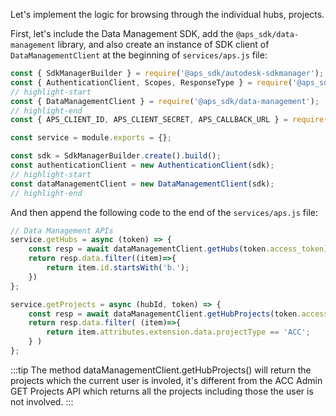 Let's implement the logic for browsing through the individual hubs, projects.

First, let's include the Data Management SDK, add the `@aps_sdk/data-management` library, and also create an instance of
SDK client of `DataManagementClient` at the beginning of `services/aps.js` file:
```js title="services/aps.js"
const { SdkManagerBuilder } = require('@aps_sdk/autodesk-sdkmanager');
const { AuthenticationClient, Scopes, ResponseType } = require('@aps_sdk/authentication');
// highlight-start
const { DataManagementClient } = require('@aps_sdk/data-management');
// highlight-end
const { APS_CLIENT_ID, APS_CLIENT_SECRET, APS_CALLBACK_URL } = require('../config.js');

const service = module.exports = {};

const sdk = SdkManagerBuilder.create().build();
const authenticationClient = new AuthenticationClient(sdk);
// highlight-start
const dataManagementClient = new DataManagementClient(sdk);
// highlight-end
```

 And then append the following code to the end of the `services/aps.js` file:

```js title="services/aps.js"
// Data Management APIs
service.getHubs = async (token) => {
    const resp = await dataManagementClient.getHubs(token.access_token);
    return resp.data.filter((item)=>{
        return item.id.startsWith('b.');
    })
};

service.getProjects = async (hubId, token) => {
    const resp = await dataManagementClient.getHubProjects(token.access_token, hubId);
    return resp.data.filter( (item)=>{
        return item.attributes.extension.data.projectType == 'ACC';
    } )
};
```
:::tip
The method dataManagementClient.getHubProjects() will return the projects which 
the current user is involed, it's different from the ACC Admin GET Projects API which 
returns all the projects including those the user is not involved.
:::
